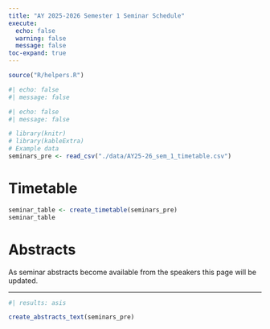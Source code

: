 ```yaml
---
title: "AY 2025-2026 Semester 1 Seminar Schedule"
execute:
  echo: false
  warning: false
  message: false
toc-expand: true
---
```


```r
source("R/helpers.R")

#| echo: false
#| message: false
```


```r
#| echo: false
#| message: false

# library(knitr)
# library(kableExtra)
# Example data
seminars_pre <- read_csv("./data/AY25-26_sem_1_timetable.csv")

```

# Timetable

```r
seminar_table <- create_timetable(seminars_pre)
seminar_table
```

<!-- If you would like add the seminar series to you calendar, you can click the button below, select outlook and name the subscribed calendar something like "MACSI Seminar Series". Any changes changes to the seminar schedule should be reflected in this calendar.  -->


<!-- <a class="btn btn-primary" href="webcal:https://macsi-seminars.github.io/calendar/macsi-seminar-series.ics"> -->
<!--   Subscribe (webcal) -->
<!-- </a> -->

<!-- <a href="/fixtures-results/downloadable-fixtures/" target="_blank" title="Download the Fixture List Here"> <span class="fix-cal-text"> Add to Calendar</span><span class="fix-cal-icon"><i class="fa fa-calendar-plus-o" aria-hidden="true"></i></span></a> -->

# Abstracts

As seminar abstracts become available from the speakers this page will be updated. 

---

```r
#| results: asis

create_abstracts_text(seminars_pre)

```

